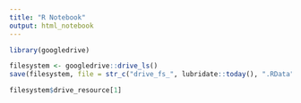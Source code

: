 ```yaml
---
title: "R Notebook"
output: html_notebook
---
```


```r
library(googledrive)
```

```r
filesystem <- googledrive::drive_ls()
save(filesystem, file = str_c("drive_fs_", lubridate::today(), ".RData"))
```

```r
filesystem$drive_resource[1]
```

